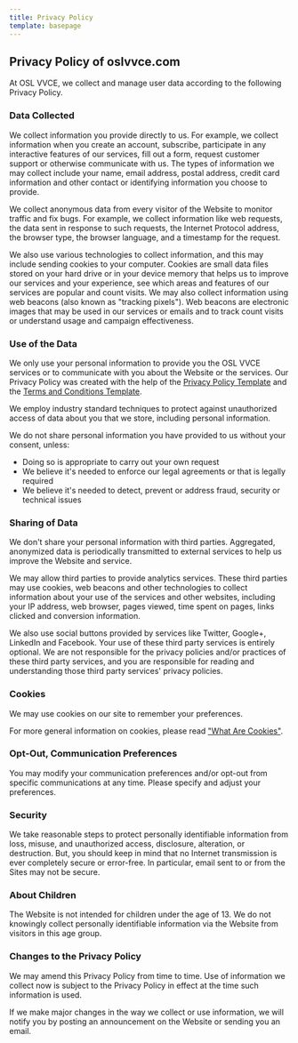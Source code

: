 ```yaml
---
title: Privacy Policy
template: basepage
---
```


## Privacy Policy of <span class="website_url">oslvvce.com</span>

At <span class="website_name">OSL VVCE</span>, we collect and manage user data according to the following Privacy Policy.

### Data Collected

We collect information you provide directly to us. For example, we collect information when you create an account, subscribe, participate in any interactive features of our services, fill out a form, request customer support or otherwise communicate with us. The types of information we may collect include your name, email address, postal address, credit card information and other contact or identifying information you choose to provide.

We collect anonymous data from every visitor of the Website to monitor traffic and fix bugs. For example, we collect information like web requests, the data sent in response to such requests, the Internet Protocol address, the browser type, the browser language, and a timestamp for the request.

We also use various technologies to collect information, and this may include sending cookies to your computer. Cookies are small data files stored on your hard drive or in your device memory that helps us to improve our services and your experience, see which areas and features of our services are popular and count visits. We may also collect information using web beacons (also known as "tracking pixels"). Web beacons are electronic images that may be used in our services or emails and to track count visits or understand usage and campaign effectiveness.

### Use of the Data

We only use your personal information to provide you the <span class="website_name">OSL VVCE</span> services or to communicate with you about the Website or the services. Our Privacy Policy was created with the help of the [Privacy Policy Template](https://www.privacy-policy-template.com) and the [Terms and Conditions Template](https://www.termsandcondiitionssample.com).

We employ industry standard techniques to protect against unauthorized access of data about you that we store, including personal information.

We do not share personal information you have provided to us without your consent, unless:

-   Doing so is appropriate to carry out your own request
-   We believe it's needed to enforce our legal agreements or that is legally required
-   We believe it's needed to detect, prevent or address fraud, security or technical issues

### Sharing of Data

We don't share your personal information with third parties. Aggregated, anonymized data is periodically transmitted to external services to help us improve the Website and service.

We may allow third parties to provide analytics services. These third parties may use cookies, web beacons and other technologies to collect information about your use of the services and other websites, including your IP address, web browser, pages viewed, time spent on pages, links clicked and conversion information.

We also use social buttons provided by services like Twitter, Google+, LinkedIn and Facebook. Your use of these third party services is entirely optional. We are not responsible for the privacy policies and/or practices of these third party services, and you are responsible for reading and understanding those third party services' privacy policies.

### Cookies

We may use cookies on our site to remember your preferences.

For more general information on cookies, please read ["What Are Cookies"](https://www.cookieconsent.com/what-are-cookies/).

### Opt-Out, Communication Preferences

You may modify your communication preferences and/or opt-out from specific communications at any time. Please specify and adjust your preferences.

### Security

We take reasonable steps to protect personally identifiable information from loss, misuse, and unauthorized access, disclosure, alteration, or destruction. But, you should keep in mind that no Internet transmission is ever completely secure or error-free. In particular, email sent to or from the Sites may not be secure.

### About Children

The Website is not intended for children under the age of 13\. We do not knowingly collect personally identifiable information via the Website from visitors in this age group.

### Changes to the Privacy Policy

We may amend this Privacy Policy from time to time. Use of information we collect now is subject to the Privacy Policy in effect at the time such information is used.

If we make major changes in the way we collect or use information, we will notify you by posting an announcement on the Website or sending you an email.

